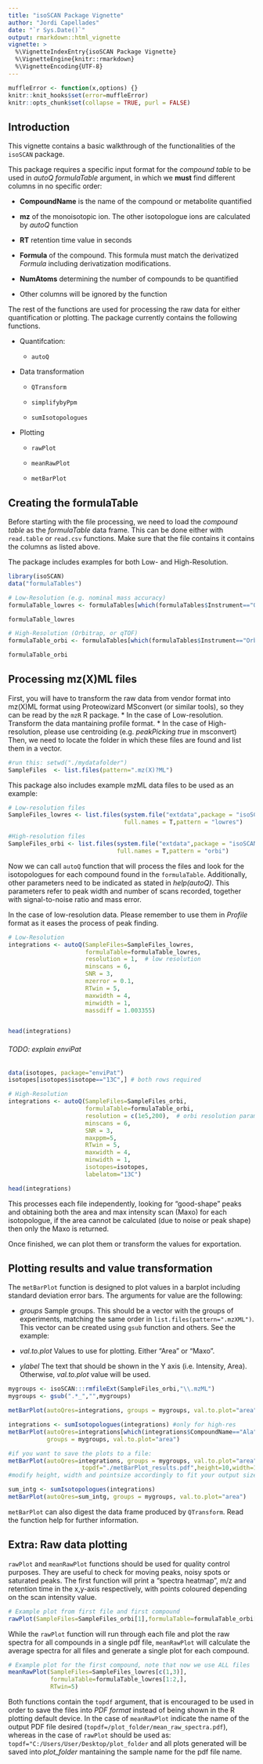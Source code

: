 ---
title: "isoSCAN Package Vignette"
author: "Jordi Capellades"
date: "`r Sys.Date()`"
output: rmarkdown::html_vignette
vignette: >
  %\VignetteIndexEntry{isoSCAN Package Vignette}
  %\VignetteEngine{knitr::rmarkdown}
  %\VignetteEncoding{UTF-8}
---
```{r, echo = FALSE}
muffleError <- function(x,options) {}
knitr::knit_hooks$set(error=muffleError)
knitr::opts_chunk$set(collapse = TRUE, purl = FALSE)
```
## Introduction
This vignette contains a basic walkthrough of the functionalities of the `isoSCAN` package.

This package requires a specific input format for the _compound table_ to be used in _autoQ_ _formulaTable_ argument, in which we __must__ find different columns in no specific order:

* __CompoundName__ is the name of the compound or metabolite quantified

* __mz__ of the monoisotopic ion. The other isotopologue ions are calculated by _autoQ_ function

* __RT__ retention time value in seconds

* __Formula__ of the compound. This formula must match the derivatized _Formula_ including derivatization modifications.

* __NumAtoms__ determining the number of compounds to be quantified

* Other columns will be ignored by the function

The rest of the functions are used for processing the raw data for either quantification or plotting. The package currently contains the following functions.

* Quantifcation:

    * `autoQ`

* Data transformation

    * `QTransform`
    
    * `simplifybyPpm`
        
    * `sumIsotopologues`
    
* Plotting

    * `rawPlot`

    * `meanRawPlot`

    * `metBarPlot`

## Creating the formulaTable
Before starting with the file processing, we need to load the _compound table_ as the _formulaTable_ data frame. This can be done either with `read.table` or `read.csv` functions. Make sure that the file contains it contains the columns as listed above.

The package includes examples for both Low- and High-Resolution.

```{r,message = FALSE,warning = FALSE}
library(isoSCAN)
data("formulaTables")

# Low-Resolution (e.g. nominal mass accuracy)
formulaTable_lowres <- formulaTables[which(formulaTables$Instrument=="Quadrupole"),]

formulaTable_lowres
```


```{r}
# High-Resolution (Orbitrap, or qTOF)
formulaTable_orbi <- formulaTables[which(formulaTables$Instrument=="Orbitrap"),]

formulaTable_orbi
```


## Processing mz(X)ML files
First, you will have to transform the raw data from vendor format into mz(X)ML format using Proteowizard MSconvert (or similar tools), so they can be read by the `mzR` R package.
* In the case of Low-resolution. Transform the data mantaining profile format.
* In the case of High-resolution, please use centroiding (e.g. _peakPicking true_ in msconvert)
Then, we need to locate the folder in which these files are found and list them in a vector.

```{r,eval=FALSE}
#run this: setwd("./mydatafolder")
SampleFiles  <- list.files(pattern=".mz(X)?ML")
```

This package also includes example mzML data files to be used as an example:
```{r,eval=T}
# Low-resolution files
SampleFiles_lowres <- list.files(system.file("extdata",package = "isoSCAN"),
                                 full.names = T,pattern = "lowres")

#High-resolution files
SampleFiles_orbi <- list.files(system.file("extdata",package = "isoSCAN"),
                               full.names = T,pattern = "orbi")
```

Now we can call `autoQ` function that will process the files and look for the isotopologues for each compound found in the `formulaTable`.
Additionally, other parameters need to be indicated as stated in _help(autoQ)_. This parameters refer to peak width and number of scans recorded, together with signal-to-noise ratio and mass error.

In the case of low-resolution data. Please remember to use them in _Profile_ format as it eases the process of peak finding. 

```{r,message=F,echo=F}
# Low-Resolution
integrations <- autoQ(SampleFiles=SampleFiles_lowres,
                      formulaTable=formulaTable_lowres,
                      resolution = 1,  # low resolution
                      minscans = 6,
                      SNR = 3,
                      mzerror = 0.1,
                      RTwin = 5,
                      maxwidth = 4,
                      minwidth = 1,
                      massdiff = 1.003355)



```
```{r}
head(integrations)
```


###### TODO: explain enviPat
```{r}
data(isotopes, package="enviPat")
isotopes[isotopes$isotope=="13C",] # both rows required
```


```{r,message=F,echo=F}

# High-Resolution
integrations <- autoQ(SampleFiles=SampleFiles_orbi,
                      formulaTable=formulaTable_orbi,
                      resolution = c(1e5,200),  # orbi resolution parameters
                      minscans = 6,
                      SNR = 3,
                      maxppm=5,
                      RTwin = 5,
                      maxwidth = 4,
                      minwidth = 1,
                      isotopes=isotopes, 
                      labelatom="13C")

```

```{r}
head(integrations)
```

This processes each file independently, looking for "good-shape" peaks and obtaining both the area and max intensity scan (Maxo) for each isotopologue, if the area cannot be calculated (due to noise or peak shape) then only the Maxo is returned.

Once finished, we can plot them or transform the values for exportation. 

## Plotting results and value transformation
The `metBarPlot` function is designed to plot values in a barplot including standard deviation error bars. The arguments for value are the following:

* _groups_ Sample groups. This should be a vector with the groups of experiments, matching the same order in `list.files(pattern=".mzXML")`. This vector can be created using `gsub` function and others. See the example:

* _val.to.plot_ Values to use for plotting. Either "Area" or "Maxo".

* _ylabel_ The text that should be shown in the Y axis (i.e. Intensity, Area). Otherwise, _val.to.plot_ value will be used. 

```{r,eval=T}
mygroups <- isoSCAN:::rmfileExt(SampleFiles_orbi,"\\.mzML")
mygroups <- gsub(".*_","",mygroups)
```


```{r,eval=FALSE}
metBarPlot(autoQres=integrations, groups = mygroups, val.to.plot="area")
```

```{r}
integrations <- sumIsotopologues(integrations) #only for high-res
metBarPlot(autoQres=integrations[which(integrations$CompoundName=="Ala"),], 
           groups = mygroups, val.to.plot="area")
```

```{r,eval=F}
#if you want to save the plots to a file:
metBarPlot(autoQres=integrations, groups = mygroups, val.to.plot="area",
					 topdf="./metBarPlot_results.pdf",height=10,width=18,pointsize=16)
#modify height, width and pointsize accordingly to fit your output size
```


```{r, eval=FALSE}
sum_intg <- sumIsotopologues(integrations)
metBarPlot(autoQres=sum_intg, groups = mygroups, val.to.plot="area")
```

`metBarPlot` can also digest the data frame produced by `QTransform`. Read the function help for further information. 

## Extra: Raw data plotting
`rawPlot` and `meanRawPlot` functions should be used for quality control purposes. They are useful to check for moving peaks, noisy spots or saturated peaks.
The first function will print a "spectra heatmap", m/z and retention time in the x,y-axis respectively, with points coloured depending on the scan intensity value. 

```{r, eval=FALSE}
# Example plot from first file and first compound
rawPlot(SampleFiles=SampleFiles_orbi[1],formulaTable=formulaTable_orbi[1,],RTwin=5)
```

While the `rawPlot` function will run through each file and plot the raw spectra for all compounds in a single pdf file, `meanRawPlot` will calculate the average spectra for all files and generate a single plot for each compound.

```{r, eval=FALSE}
# Example plot for the first compound, note that now we use ALL files
meanRawPlot(SampleFiles=SampleFiles_lowres[c(1,3)],
            formulaTable=formulaTable_lowres[1:2,], 
            RTwin=5)
```

Both functions contain the `topdf` argument, that is encouraged to be used in order to save the files into _PDF format_ instead of being shown in the R plotting default device. In the case of `meanRawPlot` indicate the name of the output PDF file desired (`topdf=/plot_folder/mean_raw_spectra.pdf`), whereas in the case of `rawPlot` should be used as: `topdf="C:/Users/User/Desktop/plot_folder` and all plots generated will be saved into *plot_folder* mantaining the sample name for the pdf file name.
